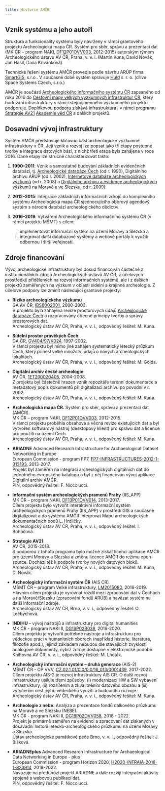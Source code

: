 ```yaml
---
title: Historie AMČR
---
```


## Vznik systému a jeho autoři

Struktura a funkcionality systému byly navrženy v rámci grantového projektu Archeologická mapa ČR. Systém pro sběr, správu a prezentaci dat (MK ČR – program NAKI, [DF12P01OVV003](https://www.isvavai.cz/cep?ss=detail&n=0&h=DF12P01OVV003){.external}, 2012-2015) autorským týmem Archeologického ústavu AV ČR, Praha, v. v. i. (Martin Kuna, David Novák, Jan Hasil, Dana Křivánková).

Technické řešení systému AMČR provedla podle návrhu ARÚP firma [SmartGIS](http://www.smartgis.cz/){.external}, s.r.o.. V současné době systém spravuje [Huld](https://huld.io/){.external} s. r. o. (dříve Space Systems Czech, s.r.o.)

AMČR je součástí [Archeologického informačního systému ČR](https://www.aiscr.cz/){.external} zapsaného od roku 2016 do [Cestovní mapy velkých výzkumných infrastruktur ČR](https://www.vyzkumne-infrastruktury.cz/cestovni-mapa-velkych-vyzkumnych-infrastruktur-cr/){.external}, který budování infrastruktury v rámci stejnojmenného výzkumného projektu podporuje.
Doplňkovou podporu získává infrastruktura i v rámci programu [Strategie AV21](https://strategie.avcr.cz/){.external} [Akademie věd ČR](https://www.avcr.cz/){.external} a dalších projektů.

## Dosavadní vývoj infrastruktury

Systém AMČR představuje klíčovou část archeologické výzkumné infrastruktury v ČR.
Její vznik a rozvoj lze popsat jako tři etapy postupné tvorby a integrace datových bází, z nichž třetí etapa byla zahájena v roce 2016.
Dané etapy lze stručně charakterizovat takto:

1. **1990--2011**: Vznik a samostatné budování základních evidenčních databází, tj. [Archeologické databáze Čech](pojmy.qmd#archeologická-databáze-čech-adč) (od r. 1990), Digitálního archivu ARÚP (od r. 2002), [Internetové databáze archeologických výzkumů](pojmy.qmd#internetová-databáze-archeologických-výzkumů-idav) (od r. 2008) a [Digitálního archivu a evidence archeologických výzkumů na Moravě a ve Slezsku](pojmy.qmd#digitální-archiv-a-evidence-archeologických-výzkumů-moravy-a-slezska-daeav), od r. 2009).

2. **2012--2015**: Integrace základních informačních zdrojů do komplexního systému Archeologická mapa ČR sjednocujícího oborový agendový systém s národní databází archeologického dědictví.

3. **2016--2019**: Vytváření Archeologického informačního systému ČR (v rámci projektu MŠMT) s cílem:

    i. implementovat informační systém na území Moravy a Slezska a
    ii. integrovat další databázové systémy a webové portály k využití odbornou i širší veřejností.

## Zdroje financování

Vývoj archeologické infrastruktury byl dosud financován částečně z institucionálních zdrojů Archeologických ústavů AV ČR, z účelových prostředků přidělených na rozvoj informačních systémů, ale i z dalších projektů zaměřených na výzkum v oblasti sídelní a krajinné archeologie.
Z účelové podpory lze zmínit následující grantové projekty:

- **Riziko archeologického výzkumu**  
  GA AV ČR, [IBS8002001](https://www.isvavai.cz/cep?ss=detail&n=0&h=IBS8002001){.external}, 2000-2003.  
  V projektu byla zahájena revize prostorových údajů [Archeologické databáze Čech](pojmy.qmd#archeologická-databáze-čech-adč) a rozpracovány obecné principy tvorby a správy prostorových dat.  
  Archeologický ústav AV ČR, Praha, v. v. i., odpovědný řešitel: M. Kuna.

- **Sídelní prostor pravěkých Čech**  
  GA ČR, [GV404/97/K024](https://www.isvavai.cz/cep?ss=detail&n=0&h=GV404%2F97%2FK024){.external}, 1997-2002.  
  V rámci projektu byl mimo jiné zahájen systematický letecký průzkum Čech, který přinesl velké množství údajů o nových archeologických lokalitách.  
  Archeologický ústav AV ČR, Praha, v. v. i., odpovědný řešitel: M. Gojda.

- **Digitální archiv české archeologie**  
  AV ČR, [1ET200020405](https://www.isvavai.cz/cep?ss=detail&n=0&h=1ET200020405){.external}, 2004-2008.  
  Z projektu byl částečně hrazen vznik repozitáře terénní dokumentace a metadatový popis dokumentů při digitalizaci archivu po povodni v r. 2002.  
  Archeologický ústav AV ČR, Praha, v. v. i., odpovědný řešitel: M. Kuna.

- **Archeologická mapa ČR.** Systém pro sběr, správu a prezentaci dat (AMČR).  
  MK ČR – program NAKI, [DF12P01OVV003](https://www.isvavai.cz/cep?ss=detail&n=0&h=DF12P01OVV003){.external}, 2012-2015.  
  V rámci projektu proběhla obsahová a věcná revize existujících dat a byl vytvořen softwarový nástroj (desktopový klient) pro správu dat a licence pro použití na území Čech.  
  Archeologický ústav AV ČR, Praha, v. v. i., odpovědný řešitel: M. Kuna.

- **ARIADNE** Advanced Research Infrastructure for Archaeological Dataset Networking in Europe  
  European Commission - program FP7, [FP7-INFRASTRUCTURES-2012-1-313193](https://cordis.europa.eu/project/id/313193){.external}, 2013-2017.  
  Projekt byl zaměřen na integraci archeologických digitálních dat do jednotného evropského katalogu a byl z něj financován vývoj aplikace Digitální archiv AMČR.  
  PIN, odpovědný řešitel: F. Niccolucci.

- **Informační systém archeologických pramenů Prahy** (IIS_APP)  
  MK ČR – program NAKI, [DF13P01OVV014](https://www.isvavai.cz/cep?ss=detail&n=0&h=DF13P01OVV014){.external}, 2013-2017.  
  Cílem projektu bylo vytvořit interaktivní informační systém archeologických pramenů Prahy (IIS_APP) v prostředí GIS a současně digitalizovat a do systému AMČR integrovat Mapu archeologických dokumentačních bodů L. Hrdličky.  
  Archeologický ústav AV ČR, Praha, v. v. i., odpovědný řešitel: I. Boháčová.

- **Strategie AV21**  
  AV ČR, 2015-2018.  
  S podporou z tohoto programu bylo možné získat licenci aplikace AMČR pro území Moravy a Slezska a změnu licence AMČR do režimu open-source. Dochází též k podpoře tvorby nových datových bloků.  
  Archeologický ústav AV ČR, Praha, v. v. i., odpovědný řešitel: M. Kuna, D. Novák.

- **Archeologický informační systém ČR** (AIS CR)  
  MŠMT ČR – program Velké infrastruktury, [LM2015080](https://www.isvavai.cz/cep?ss=detail&n=0&h=LM2015080){.external}, 2016-2019.  
  Hlavním cílem projektu je vyrovnat rozdíl mezi zpracování dat v Čechách a na Moravě/Slezsku (zpracování fondů ARÚB) a navázat systém na další informační zdroje.  
  Archeologický ústav AV ČR, Brno, v. v. i., odpovědný řešitel: O. Lečbychová.

- **INDIHU** – vývoj nástrojů a infrastruktury pro digital humanities  
  MK ČR - program NAKI II, [DG16P02B039](https://www.isvavai.cz/cep?ss=detail&n=0&h=DG16P02B039){.external}, 2016-2020.  
  Cílem projektu je vytvořit potřebné nástroje a infrastrukturu pro vědeckou práci v humanitních oborech (například historie, literatura, filozofie apod.), jejímž základem nebudou dle stávajících zvyklostí analogové dokumenty, nýbrž zdroje dostupné v elektronické podobě.  
  Knihovna AV ČR, v. v. i., odpovědný řešitel: M. Lhoták.

- **Archeologický informační systém – druhá generace** (AIS-2)  
  MŠMT ČR - OP VVV, [CZ.02.1.01/0.0/0.0/16_013/0001439](https://www.isvavai.cz/cep?ss=detail&n=0&h=EF16_013%2F0001439){.external}, 2017-2022.  
  Cílem projektu AIS-2 je rozvoj infrastruktury AIS CR. O další rozvoj infrastruktury usiluje třemi způsoby: (i) modernizací HW a SW vybavení infrastruktury, (ii) rozšířením a zkvalitněním datového obsahu a (iii) vytyčením cest jejího vědeckého využití a budoucího rozvoje.  
  Archeologický ústav AV ČR, Praha, v. v. i., odpovědný řešitel: M. Kuna.

- **Archeologie z nebe.** Analýza a prezentace fondů dálkového průzkumu na Moravě a ve Slezsku (NEBE).  
  MK ČR - program NAKI II, [DG18P02OVV058](https://www.isvavai.cz/cep?ss=detail&n=0&h=DG18P02OVV058){.external}, 2018 - 2022.  
  Projekt je primárně zaměřen na evidenci a zpracování dat získaných v dosavadní historii letecko-archeologického průzkumu na území Moravy a Slezska.  
  Ústav archeologické památkové péče Brno, v. v. i., odpovědný řešitel: J. Bíšková.

- **ARIADNEplus** Advanced Research Infrastructure for Archaeological Data Networking in Europe - plus  
  European Commission - program Horizon 2020, [H2020-INFRAIA-2018-1-823914](https://doi.org/10.3030/823914){.external}, 2018-2022.  
  Navazuje na předchozí projekt ARIADNE a dále rozvíjí integrační aktivity spojené s webovou publikací dat.  
  PIN, odpovědný řešitel: F. Niccolucci.
